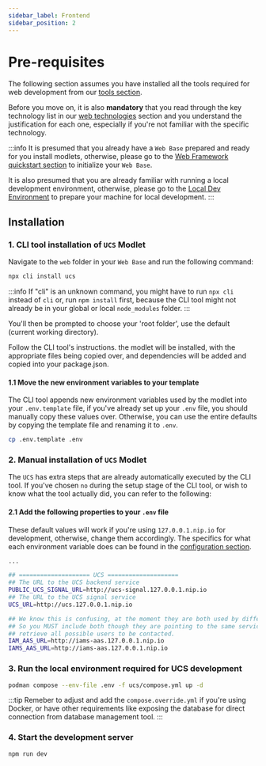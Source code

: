 ```yaml
---
sidebar_label: Frontend
sidebar_position: 2
---
```



# Pre-requisites

The following section assumes you have installed all the tools required for web development from our
[tools section](../../get-started/tools.mdx).

Before you move on, it is also **mandatory** that you read through the key technology list in our
[web technologies](/overview/technologies/web.md) section and you understand the justification for each one,
especially if you're not familiar with the specific technology.

:::info
It is presumed that you already have a `Web Base` prepared and ready for you install modlets, otherwise, please go to the
[Web Framework quickstart section](../../web-base/quickstart/quickstart.mdx) to initialize your
`Web Base`.

It is also presumed that you are already familiar with running a local development environment, otherwise, please go to
the [Local Dev Environment](../../get-started/local-development.mdx) to prepare your machine for local
development.
:::

## Installation

### 1. CLI tool installation of `UCS` Modlet

Navigate to the `web` folder in your `Web Base` and run the following command:

```bash title="web-base/web"
npx cli install ucs
```

:::info
If "cli" is an unknown command, you might have to run `npx cli` instead of `cli` or, run `npm install` first, because
the CLI tool might not already be in your global or local `node_modules` folder.
:::

You'll then be prompted to choose your 'root folder', use the default (current working directory).

Follow the CLI tool's instructions. the modlet will be installed, with the appropriate files being copied over, and
dependencies will be added and copied into your package.json.

#### 1.1 Move the new environment variables to your template

The CLI tool appends new environment variables used by the modlet into your `.env.template` file, if you've already set
up your `.env` file, you should manually copy these values over. Otherwise, you can use the entire defaults by copying
the template file and renaming it to `.env`.

```bash title="web-base/web"
cp .env.template .env
```

### 2. Manual installation of `UCS` Modlet

The `UCS` has extra steps that are already automatically executed by the CLI tool. If you've chosen `no` during the
setup stage of the CLI tool, or wish to know what the tool actually did, you can refer to the following:

#### 2.1 Add the following properties to your `.env` file

These default values will work if you're using `127.0.0.1.nip.io` for development, otherwise, change them accordingly.
The specifics for what each environment variable does can be found in the
[configuration section](../configuration/configuration.mdx#modlet-environment-variables).

```bash title=".env" {5,8,11}
...

## ==================== UCS ====================
## The URL to the UCS backend service
PUBLIC_UCS_SIGNAL_URL=http://ucs-signal.127.0.0.1.nip.io
## The URL to the UCS signal service
UCS_URL=http://ucs.127.0.0.1.nip.io

## We know this is confusing, at the moment they are both used by different modlets (IAM vs IAMS)
## So you MUST include both though they are pointing to the same service, we need the IAMS as to 
## retrieve all possible users to be contacted.
IAM_AAS_URL=http://iams-aas.127.0.0.1.nip.io
IAMS_AAS_URL=http://iams-aas.127.0.0.1.nip.io
```

### 3. Run the local environment required for UCS development

```bash title="dev-containers"
podman compose --env-file .env -f ucs/compose.yml up -d
```

:::tip
Remeber to adjust and add the `compose.override.yml` if you're using Docker, or have other requirements like exposing
the database for direct connection from database management tool.
:::

### 4. Start the development server

```bash
npm run dev
```
